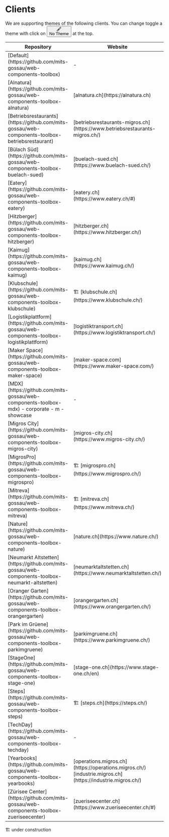 
<Meta title="Clients" />

<style>
  {`
    .button-theme-toggle {
      background: transparent;
      border: none;
      border-radius: 4px;
      color: #333;
      font-size: 13px;
      font-weight: bold;
      height: 28px;
      -webkit-box-pack: center;
      justify-content: center;
      margin-top: 6px;
      padding: 8px 7px;
      background-color: rgba(2,156,253,0.07);
      color: #0E95D8;
      display: inline-flex;
      -webkit-box-align: center;
      -ms-flex-align: center;
      align-items: center;
    }
    .button-theme-toggle svg {
      width: 14px;
      display: inline-block;
      shape-rendering: inherit;
      vertical-align: middle;
      fill: currentColor;
    }
    .button-theme-label {
      display: inline-block;
      -webkit-text-decoration: none;
      text-decoration: none;
      padding: 10px;
      font-weight: 700;
      font-size: 13px;
      line-height: 1;
      height: 40px;
      border: none;
      border-top: 3px solid transparent;
      border-bottom: 3px solid transparent;
      background: transparent;
    }
/*    a[target="_blank"]::after {
      content: url(data:image/svg+xml;base64,PHN2ZyB4bWxucz0iaHR0cDovL3d3dy53My5vcmcvMjAwMC9zdmciIHZpZXdCb3g9IjAgMCAxNiAxNiIgd2lkdGg9IjE2IiBoZWlnaHQ9IjE2Ij48cGF0aCBkPSJNOSAyTDkgMyAxMi4zIDMgNiA5LjMgNi43IDEwIDEzIDMuNyAxMyA3IDE0IDcgMTQgMlpNNCA0QzIuOSA0IDIgNC45IDIgNkwyIDEyQzIgMTMuMSAyLjkgMTQgNCAxNEwxMCAxNEMxMS4xIDE0IDEyIDEzLjEgMTIgMTJMMTIgNyAxMSA4IDExIDEyQzExIDEyLjYgMTAuNiAxMyAxMCAxM0w0IDEzQzMuNCAxMyAzIDEyLjYgMyAxMkwzIDZDMyA1LjQgMy40IDUgNCA1TDggNSA5IDRaIi8+PC9zdmc+);
      margin: 0 3px;
      position: relative;
      top: 3px;
    }*/
  `}
</style>

# Clients

We are supporting themes of the following clients. You can change toggle a theme with click on <button type="button" class="button-theme-toggle" title="CSS custom properties themes"><svg viewBox="0 0 14 14" width="14px" height="14px" class="css-149xqrd"><path fill-rule="evenodd" d="M11.8535.1464a.5.5 0 0 0-.7071 0L2.9827 8.3102a2.2396 2.2396 0 0 0-1.0737.599C.6772 10.141.2402 11.903.0852 12.9978 0 13.5998 0 14.0002 0 14.0002s.4004 0 1.0023-.0853c1.095-.155 2.8569-.5919 4.0887-1.8237.307-.307.5067-.6806.5992-1.0743l8.1633-8.1633a.5.5 0 0 0 0-.7071l-2-2Zm-6.253 9.546L6.543 8.75l-1.293-1.2929-.9424.9424a2.242 2.242 0 0 1 .7835.5097c.23.2302.4.4977.5095.7831ZM7.25 8.0428 12.7929 2.5 11.5 1.2071 5.957 6.75 7.25 8.0429ZM4.3839 9.6163c.4881.4882.4881 1.2796 0 1.7678-.7665.7664-1.832 1.1845-2.7791 1.403a8.6972 8.6972 0 0 1-.49.0982 8.7151 8.7151 0 0 1 .0982-.4899c.2186-.9471.6367-2.0126 1.403-2.779.4882-.4882 1.2797-.4882 1.7679 0Z"></path></svg><div title="Theme" class="button-theme-label">No Theme</div></button> at the top.

<table>
  <thead>
    <tr>
      <th>Repository</th>
      <th>Website</th>
    </tr>
  </thead>
  <tbody>
    <tr>
      <td>[Default](https://github.com/mits-gossau/web-components-toolbox)</td>
      <td> - </td>
    </tr>
    <tr>
      <td>[Alnatura](https://github.com/mits-gossau/web-components-toolbox-alnatura)</td>
      <td>[alnatura.ch](https://alnatura.ch)</td>
    </tr>
    <tr>
      <td>[Betriebsrestaurants](https://github.com/mits-gossau/web-components-toolbox-betriebsrestaurant)</td>
      <td>[betriebsrestaurants-migros.ch](https://www.betriebsrestaurants-migros.ch/)</td>
    </tr>
    <tr>
      <td>[Bülach Süd](https://github.com/mits-gossau/web-components-toolbox-buelach-sued)</td>
      <td>[buelach-sued.ch](https://www.buelach-sued.ch/)</td>
    </tr>
    <tr>
      <td>[Eatery](https://github.com/mits-gossau/web-components-toolbox-eatery)</td>
      <td>[eatery.ch](https://www.eatery.ch/#)</td>
    </tr>
    <tr>
      <td>[Hitzberger](https://github.com/mits-gossau/web-components-toolbox-hitzberger)</td>
      <td>[hitzberger.ch](https://www.hitzberger.ch/)</td>
    </tr>
    <tr>
      <td>[Kaimug](https://github.com/mits-gossau/web-components-toolbox-kaimug)</td>
      <td>[kaimug.ch](https://www.kaimug.ch/)</td>
    </tr>
    <tr>
      <td>[Klubschule](https://github.com/mits-gossau/web-components-toolbox-klubschule)</td>
      <td>🏗️ [klubschule.ch](https://www.klubschule.ch/)</td>
    </tr>
    <tr>
      <td>[Logistikplattform](https://github.com/mits-gossau/web-components-toolbox-logistikplattform)</td>
      <td>[logistiktransport.ch](https://www.logistiktransport.ch/)</td>
    </tr>
    <tr>
      <td>[Maker Space](https://github.com/mits-gossau/web-components-toolbox-maker-space)</td>
      <td>[maker-space.com](https://www.maker-space.com/)</td>
    </tr>
    <tr>
      <td>
        [MDX](https://github.com/mits-gossau/web-components-toolbox-mdx)  
        - corporate
        - m
        - showcase
      </td>
      <td> - </td>
    </tr>
    <tr>
      <td>[Migros City](https://github.com/mits-gossau/web-components-toolbox-migros-city)</td>
      <td>[migros-city.ch](https://www.migros-city.ch/)</td>
    </tr>
    <tr>
      <td>[MigrosPro](https://github.com/mits-gossau/web-components-toolbox-migrospro)</td>
      <td>🏗️ [migrospro.ch](https://www.migrospro.ch/)</td>
    </tr>
    <tr>
      <td>[Mitreva](https://github.com/mits-gossau/web-components-toolbox-mitreva)</td>
      <td>🏗️ [mitreva.ch](https://www.mitreva.ch/)</td>
    </tr>
    <tr>
      <td>[Nature](https://github.com/mits-gossau/web-components-toolbox-nature)</td>
      <td>[nature.ch](https://www.nature.ch/)</td>
    </tr>
    <tr>
      <td>[Neumarkt Altstetten](https://github.com/mits-gossau/web-components-toolbox-neumarkt-altstetten)</td>
      <td>[neumarktaltstetten.ch](https://www.neumarktaltstetten.ch/)</td>
    </tr>
    <tr>
      <td>[Oranger Garten](https://github.com/mits-gossau/web-components-toolbox-orangergarten)</td>
      <td>[orangergarten.ch](https://www.orangergarten.ch/)</td>
    </tr>
    <tr>
      <td>[Park im Grüene](https://github.com/mits-gossau/web-components-toolbox-parkimgruene)</td>
      <td>[parkimgruene.ch](https://www.parkimgruene.ch/)</td>
    </tr>
    <tr>
      <td>[StageOne](https://github.com/mits-gossau/web-components-toolbox-stage-one)</td>
      <td>[stage-one.ch](https://www.stage-one.ch/en)</td>
    </tr>
    <tr>
      <td>[Steps](https://github.com/mits-gossau/web-components-toolbox-steps)</td>
      <td>🏗️ [steps.ch](https://steps.ch/)</td>
    </tr>
    <tr>
      <td>[TechDay](https://github.com/mits-gossau/web-components-toolbox-techday)</td>
      <td> - </td>
    </tr>
    <tr>
      <td>[Yearbooks](https://github.com/mits-gossau/web-components-toolbox-yearbooks)</td>
      <td>
        [operations.migros.ch](https://operations.migros.ch/)  
        [industrie.migros.ch](https://industrie.migros.ch/)
      </td>
    </tr>
    <tr>
      <td>[Zürisee Center](https://github.com/mits-gossau/web-components-toolbox-zueriseecenter)</td>
      <td>[zueriseecenter.ch](https://www.zueriseecenter.ch/#)</td>
    </tr>
  </tbody>
</table>

🏗️ under construction


